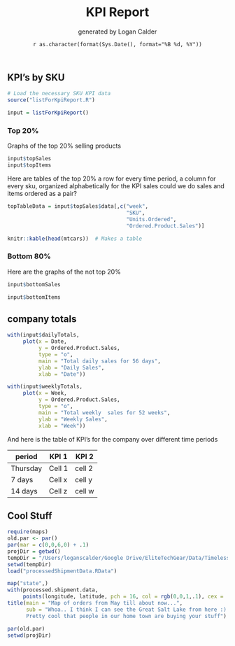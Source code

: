 % KPI Report
% generated by Logan Calder
% `r as.character(format(Sys.Date(), format="%B %d, %Y"))`



## KPI's by SKU
```r
# Load the necessary SKU KPI data
source("listForKpiReport.R")

input = listForKpiReport()
```


### Top 20%
Graphs of the top 20% selling products

```r
input$topSales
input$topItems
````

Here are tables of the top 20%
a row for every time period, a column for every sku, organized alphabetically for the KPI sales
could we do sales and items ordered as a pair?
``` r
topTableData = input$topSales$data[,c("week", 
                                      "SKU", 
                                      "Units.Ordered", 
                                      "Ordered.Product.Sales")]
```

```r
knitr::kable(head(mtcars))  # Makes a table
```


### Bottom 80%
Here are the graphs of the not top 20%

``` r
input$bottomSales
```

``` r
input$bottomItems
```



## company totals


```r
with(input$dailyTotals,
     plot(x = Date,
          y = Ordered.Product.Sales, 
          type = "o", 
          main = "Total daily sales for 56 days",
          ylab = "Daily Sales",
          xlab = "Date"))
```



```r
with(input$weeklyTotals,
     plot(x = Week,
          y = Ordered.Product.Sales, 
          type = "o", 
          main = "Total weekly  sales for 52 weeks",
          ylab = "Weekly Sales",
          xlab = "Week"))
```

And here is the table of KPI's for the company over different time periods

period         | KPI 1         | KPI 2
------------- | ------------- | ---------
Thursday      | Cell 1        | cell 2
7 days        | Cell x        | cell y
14 days       | Cell z        | cell w


## Cool Stuff

```r
require(maps)
old.par <- par()
par(mar = c(0,0,6,0) + .1)
projDir = getwd()
tempDir = "/Users/loganscalder/Google Drive/EliteTechGear/Data/Timeless/Shipment/Processed"
setwd(tempDir)
load("processedShipmentData.RData")

map("state",)
with(processed.shipment.data,
     points(longitude, latitude, pch = 16, col = rgb(0,0,1,.1), cex = .5))
title(main = "Map of orders from May till about now...",
      sub = "Whoa.. I think I can see the Great Salt Lake from here :)
      Pretty cool that people in our home town are buying your stuff")

par(old.par)
setwd(projDir)
```


